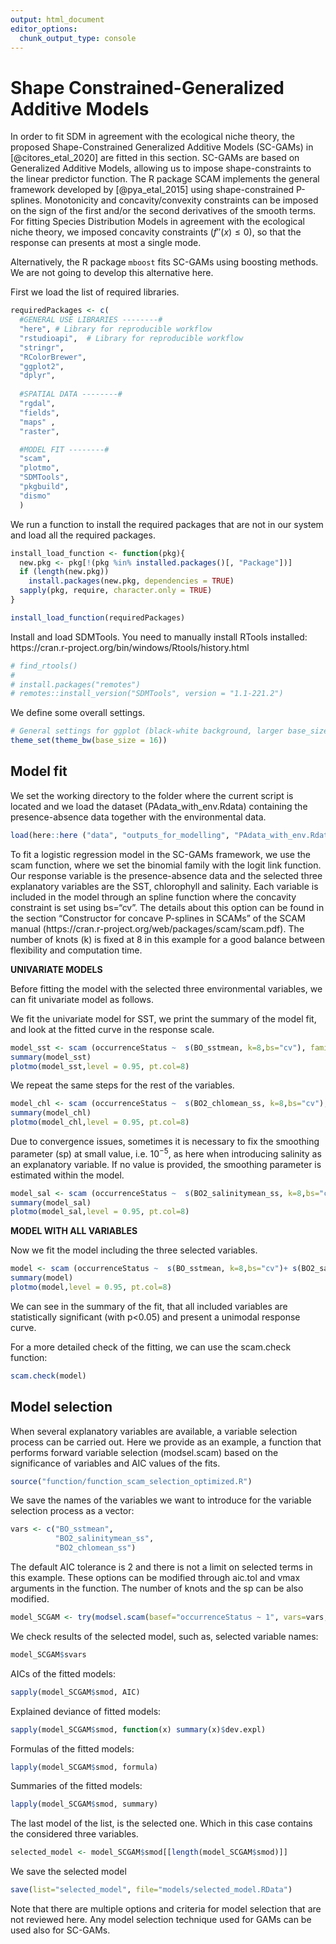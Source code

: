 ```yaml
---
output: html_document
editor_options: 
  chunk_output_type: console
---
```

# Shape Constrained-Generalized Additive Models

In order to fit SDM in agreement with the ecological niche theory, the proposed Shape-Constrained Generalized Additive Models (SC-GAMs) in [@citores_etal_2020] are fitted in this section. SC-GAMs are based on Generalized Additive Models, allowing us to impose shape-constraints to the linear predictor function. The R package SCAM implements the general framework developed by [@pya_etal_2015] using shape-constrained P-splines. Monotonicity and concavity/convexity constraints can be imposed on the sign of the first and/or the second derivatives of the smooth terms. For fitting Species Distribution Models in agreement with the ecological niche theory, we imposed concavity  constraints ($f''(x) \le 0$), so that the response can presents at most a single mode.  

Alternatively, the R package `mboost` fits SC-GAMs using boosting methods. We are not going to develop this alternative here.

First we load the list of required libraries.
```r
requiredPackages <- c(
  #GENERAL USE LIBRARIES --------#
  "here", # Library for reproducible workflow
  "rstudioapi",  # Library for reproducible workflow
  "stringr",
  "RColorBrewer",  
  "ggplot2",
  "dplyr",
  
  #SPATIAL DATA --------#
  "rgdal",
  "fields",
  "maps" ,
  "raster",

  #MODEL FIT --------#
  "scam",
  "plotmo",
  "SDMTools",
  "pkgbuild",
  "dismo"
  )
```

We run a function to install the required packages that are not in our system and load all the required packages.
```r
install_load_function <- function(pkg){
  new.pkg <- pkg[!(pkg %in% installed.packages()[, "Package"])]
  if (length(new.pkg))
    install.packages(new.pkg, dependencies = TRUE)
  sapply(pkg, require, character.only = TRUE)
}

install_load_function(requiredPackages)

```

Install and load SDMTools. You need to manually install RTools installed: https://cran.r-project.org/bin/windows/Rtools/history.html 
```r
# find_rtools()
# 
# install.packages("remotes")
# remotes::install_version("SDMTools", version = "1.1-221.2")
```

We define some overall settings.
```r
# General settings for ggplot (black-white background, larger base_size)
theme_set(theme_bw(base_size = 16))
```

## Model fit

We set the working directory to the folder where the current script is located and we load the dataset (PAdata_with_env.Rdata) containing the presence-absence data together with the environmental data.

```r
load(here::here ("data", "outputs_for_modelling", "PAdata_with_env.Rdata"))
```

To fit a logistic regression model in the SC-GAMs framework, we use the scam function, where we set the binomial family with the logit link function. Our response variable is the presence-absence data and the selected three explanatory variables are the SST, chlorophyll and salinity. Each variable is included in the model through an spline function where the concavity constraint is set using bs="cv". The details about this option can be found in the section "Constructor for concave P-splines in SCAMs" of the SCAM manual (https://cran.r-project.org/web/packages/scam/scam.pdf). The number of knots (k) is fixed at 8 in this example for a good balance between flexibility and computation time.

**UNIVARIATE MODELS**

Before fitting the model with the selected three environmental variables, we can fit univariate model as follows.

We fit the univariate model for SST, we print the summary of the model fit, and look at the fitted curve in the response scale.
```r
model_sst <- scam (occurrenceStatus ~  s(BO_sstmean, k=8,bs="cv"), family=binomial(link="logit"), data=data)
summary(model_sst)
plotmo(model_sst,level = 0.95, pt.col=8)
```

We repeat the same steps for the rest of the variables.
```r
model_chl <- scam (occurrenceStatus ~  s(BO2_chlomean_ss, k=8,bs="cv"), family=binomial(link="logit"), data=data)
summary(model_chl)
plotmo(model_chl,level = 0.95, pt.col=8)
```

Due to convergence issues, sometimes it is necessary to fix the smoothing parameter (sp) at small value, i.e. $10^{-5}$, as here when introducing salinity as an explanatory variable. If no value is provided, the smoothing parameter is estimated within the model.
```r
model_sal <- scam (occurrenceStatus ~  s(BO2_salinitymean_ss, k=8,bs="cv"), family=binomial(link="logit"), data=data,sp=0.00001)
summary(model_sal)
plotmo(model_sal,level = 0.95, pt.col=8)
```

**MODEL WITH ALL VARIABLES**

Now we fit the model including the three selected variables.
```r
model <- scam (occurrenceStatus ~  s(BO_sstmean, k=8,bs="cv")+ s(BO2_salinitymean_ss, k=8,bs="cv")+s(BO2_chlomean_ss, k=8,bs="cv"), family=binomial(link="logit"), data=data,sp=rep(0.00001,3))
summary(model)
plotmo(model,level = 0.95, pt.col=8)
```

We can see in the summary of the fit, that all included variables are statistically significant (with p<0.05) and present a unimodal response curve.

For a more detailed check of the fitting, we can use the scam.check function:
```r
scam.check(model)
```

## Model selection

When several explanatory variables are available, a variable selection process can be carried out. Here we provide as an example, a function that performs forward variable selection (modsel.scam) based on the significance of variables and AIC values of the fits. 
```r
source("function/function_scam_selection_optimized.R")
```

We save the names of the variables we want to introduce for the variable selection process as a vector:
```r
vars <- c("BO_sstmean",
          "BO2_salinitymean_ss",
          "BO2_chlomean_ss")
```

The default AIC tolerance is 2 and there is not a limit on selected terms in this example. These options can be modified through aic.tol and vmax arguments in the function. The number of knots and the sp can be also modified.
```r
model_SCGAM <- try(modsel.scam(basef="occurrenceStatus ~ 1", vars=vars, dat=data,sp=0.00001), silent=T)  
```

We check results of the selected model, such as, selected variable names:
```r
model_SCGAM$svars
```

AICs of the fitted models:
```r
sapply(model_SCGAM$smod, AIC)
```

Explained deviance of fitted models:
```r
sapply(model_SCGAM$smod, function(x) summary(x)$dev.expl)
```

Formulas of the fitted models:
```r
lapply(model_SCGAM$smod, formula)
```

Summaries of the fitted models:
```r
lapply(model_SCGAM$smod, summary)
```

The last model of the list, is the selected one. Which in this case contains the considered three variables.
```r
selected_model <- model_SCGAM$smod[[length(model_SCGAM$smod)]]
```

We save the selected model
```r
save(list="selected_model", file="models/selected_model.RData")
```

Note that there are multiple options and criteria for model selection that are not reviewed here. Any model selection technique used for GAMs can be used also for SC-GAMs.